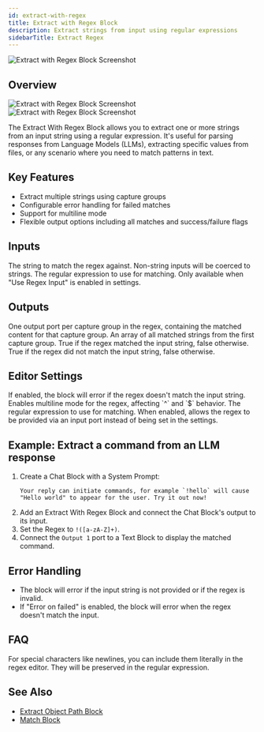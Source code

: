 ```yaml
---
id: extract-with-regex
title: Extract with Regex Block
description: Extract strings from input using regular expressions
sidebarTitle: Extract Regex
---
```


![Extract with Regex Block Screenshot](./assets/extract-with-regex-block.png)

## Overview
<Frame className="block dark:hidden">
  <img src="/block-reference/assets/extract_with_regex_light.png" alt="Extract with Regex Block Screenshot" />
</Frame>
<Frame className="hidden dark:block">
  <img src="/block-reference/assets/extract_with_regex_dark.png" alt="Extract with Regex Block Screenshot" />
</Frame>

The Extract With Regex Block allows you to extract one or more strings from an input string using a regular expression. It's useful for parsing responses from Language Models (LLMs), extracting specific values from files, or any scenario where you need to match patterns in text.

## Key Features

- Extract multiple strings using capture groups
- Configurable error handling for failed matches
- Support for multiline mode
- Flexible output options including all matches and success/failure flags

## Inputs

<ParamField path="input" type="string" required>
  The string to match the regex against. Non-string inputs will be coerced to strings.
</ParamField>

<ParamField path="regex" type="string">
  The regular expression to use for matching. Only available when "Use Regex Input" is enabled in settings.
</ParamField>

## Outputs

<ResponseField name="output1, output2, etc" type="string">
  One output port per capture group in the regex, containing the matched content for that capture group.
</ResponseField>

<ResponseField name="matches" type="string[]">
  An array of all matched strings from the first capture group.
</ResponseField>

<ResponseField name="succeeded" type="boolean">
  True if the regex matched the input string, false otherwise.
</ResponseField>

<ResponseField name="failed" type="boolean">
  True if the regex did not match the input string, false otherwise.
</ResponseField>

## Editor Settings

<ParamField path="errorOnFailed" type="boolean" default={false}>
  If enabled, the block will error if the regex doesn't match the input string.
</ParamField>

<ParamField path="multilineMode" type="boolean" default={false}>
  Enables multiline mode for the regex, affecting `^` and `$` behavior.
</ParamField>

<ParamField path="regex" type="string" default="([a-zA-Z]+)">
  The regular expression to use for matching.
</ParamField>

<ParamField path="useRegexInput" type="boolean" default={false}>
  When enabled, allows the regex to be provided via an input port instead of being set in the settings.
</ParamField>

## Example: Extract a command from an LLM response

1. Create a Chat Block with a System Prompt:
   ```
   Your reply can initiate commands, for example `!hello` will cause "Hello world" to appear for the user. Try it out now!
   ```
2. Add an Extract With Regex Block and connect the Chat Block's output to its input.
3. Set the Regex to `!([a-zA-Z]+)`.
4. Connect the `Output 1` port to a Text Block to display the matched command.


## Error Handling

- The block will error if the input string is not provided or if the regex is invalid.
- If "Error on failed" is enabled, the block will error when the regex doesn't match the input.

## FAQ

<AccordionGroup>
  <Accordion title="How do I match a string that contains a special character?">
    For special characters like newlines, you can include them literally in the regex editor. They will be preserved in the regular expression.
  </Accordion>
</AccordionGroup>

## See Also

- [Extract Object Path Block](/block-reference/modifiers/extract-object-path)
- [Match Block](/block-reference/modifiers/match)
